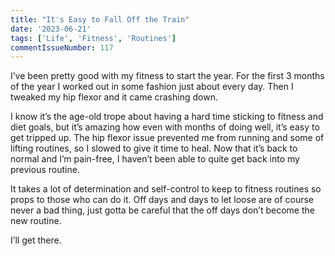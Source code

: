 ```yaml
---
title: "It's Easy to Fall Off the Train"
date: '2023-06-21'
tags: ['Life', 'Fitness', 'Routines']
commentIssueNumber: 117
---
```


I’ve been pretty good with my fitness to start the year. For the first 3 months of the year I worked out in some fashion just about every day. Then I tweaked my hip flexor and it came crashing down.

I know it’s the age-old trope about having a hard time sticking to fitness and diet goals, but it’s amazing how even with months of doing well, it’s easy to get tripped up. The hip flexor issue prevented me from running and some of lifting routines, so I slowed to give it time to heal. Now that it’s back to normal and I’m pain-free, I haven’t been able to quite get back into my previous routine.

It takes a lot of determination and self-control to keep to fitness routines so props to those who can do it. Off days and days to let loose are of course never a bad thing, just gotta be careful that the off days don’t become the new routine.

I’ll get there.
